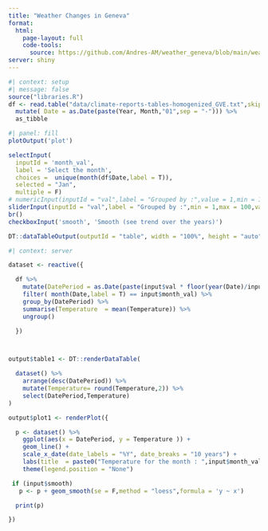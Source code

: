 ```yaml
---
title: "Weather Changes in Geneva"
format:
  html:
    page-layout: full
    code-tools: 
      source: https://github.com/Andres-AM/weather_geneva/blob/main/weather_dashboard.qmd
server: shiny
---
```


```r
#| context: setup
#| message: false
source("libraries.R")
df <- read.table("data/climate-reports-tables-homogenized_GVE.txt",skip = 26,header = T) %>%   
  mutate( Date = as.Date(paste(Year, Month,"01",sep = "-"))) %>%
  as_tibble
```

```r
#| panel: fill
plotOutput('plot')
```

::: {layout-ncol="2"}
```r
selectInput(
  inputId = 'month_val', 
  label = 'Select the month',
  choices =  unique(month(df$Date,label = T)),
  selected = "Jan",
  multiple = F)
# numericInput(inputId = "val",label = "Grouped by :",value = 1,min = 1,max = 100,step = 1)
sliderInput(inputId = "val",label = "Grouped by :",min = 1,max = 100,value = 1,step = 1)
br()
checkboxInput('smooth', 'Smooth (see trend over the years)')
```

```r
DT::dataTableOutput(outputId = "table", width = "100%", height = "auto", fill = TRUE)
```

:::

```r
#| context: server

dataset <- reactive({

  df %>%
    mutate(DatePeriod = as.Date(paste(input$val * floor(year(Date)/input$val), Month,"01",sep = "-"))) %>%
    filter( month(Date,label = T) == input$month_val) %>%
    group_by(DatePeriod) %>%
    summarise(Temperature  = mean(Temperature)) %>%
    ungroup()

  })



output$table1 <- DT::renderDataTable(

  dataset() %>%
    arrange(desc(DatePeriod)) %>%
    mutate(Temperature= round(Temperature,2)) %>%
    select(DatePeriod,Temperature)
)

output$plot1 <- renderPlot({

  p <- dataset() %>%
    ggplot(aes(x = DatePeriod, y = Temperature )) +
    geom_line() +
    scale_x_date(date_labels = "%Y", date_breaks = "10 years") +
    labs(title  = paste0("Temperature for the month : ",input$month_val)) +
    theme(legend.position = "None")

 if (input$smooth)
   p <- p + geom_smooth(se = F,method = "loess",formula = 'y ~ x')

  print(p)

})


```